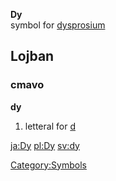 '''Dy'''<br>{{chemistry}} symbol for [[dysprosium]]
[[Category:Symbols]]
==Lojban==
===cmavo===
'''dy'''

#letteral for [[d]]

[[ja:Dy]]
[[pl:Dy]]
[[sv:dy]]